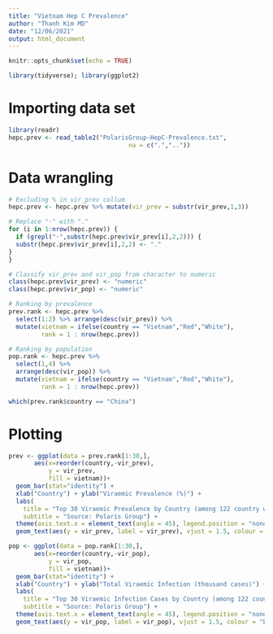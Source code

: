```yaml
---
title: "Vietnam Hep C Prevalence"
author: "Thanh Kim MD"
date: "12/06/2021"
output: html_document
---
```


```r
knitr::opts_chunk$set(echo = TRUE)
```

```r
library(tidyverse); library(ggplot2)
```

# Importing data set
```r
library(readr)
hepc.prev <- read_table2("PolarisGroup-HepC-Prevalence.txt", 
                                 na = c(".",".."))
```

# Data wrangling
```r
# Excluding % in vir_prev collum
hepc.prev <- hepc.prev %>% mutate(vir_prev = substr(vir_prev,1,3))

# Replace "·" with "."
for (i in 1:nrow(hepc.prev)) {
  if (grepl("·",substr(hepc.prev$vir_prev[i],2,2))) {
  substr(hepc.prev$vir_prev[i],2,2) <- "."
}
}

# Classify vir_prev and vir_pop from character to numeric
class(hepc.prev$vir_prev) <- "numeric"
class(hepc.prev$vir_pop) <- "numeric"

# Ranking by prevalence
prev.rank <- hepc.prev %>% 
  select(1:2) %>% arrange(desc(vir_prev)) %>% 
  mutate(vietnam = ifelse(country == "Vietnam","Red","White"), 
         rank = 1 : nrow(hepc.prev))

# Ranking by population
pop.rank <- hepc.prev %>% 
  select(1,4) %>% 
  arrange(desc(vir_pop)) %>% 
  mutate(vietnam = ifelse(country == "Vietnam","Red","White"), 
         rank = 1 : nrow(hepc.prev))

which(prev.rank$country == "China")
```

# Plotting
```r
prev <- ggplot(data = prev.rank[1:30,], 
       aes(x=reorder(country,-vir_prev), 
           y = vir_prev, 
           fill = vietnam))+
  geom_bar(stat="identity") + 
  xlab("Country") + ylab("Viraemic Prevalence (%)") + 
  labs(
    title = "Top 30 Viraemic Prevalence by Country (among 122 country with available data)",
    subtitle = "Source: Polaris Group") +
  theme(axis.text.x = element_text(angle = 45), legend.position = "none") +
  geom_text(aes(y = vir_prev, label = vir_prev), vjust = 1.5, colour = "black")
```

```r
pop <- ggplot(data = pop.rank[1:30,], 
       aes(x=reorder(country,-vir_pop), 
           y = vir_pop, 
           fill = vietnam))+
  geom_bar(stat="identity") + 
  xlab("Country") + ylab("Total Viraemic Infection (thousand cases)") + 
  labs(
    title = "Top 30 Viraemic Infection Cases by Country (among 122 country with available data)",
    subtitle = "Source: Polaris Group") +
  theme(axis.text.x = element_text(angle = 45), legend.position = "none") +
  geom_text(aes(y = vir_pop, label = vir_pop), vjust = 1.5, colour = "black")
```











